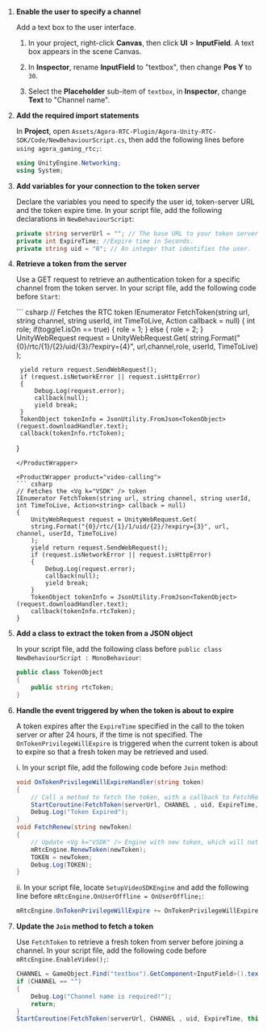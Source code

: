 <PlatformWrapper platform="unity">

1. **Enable the user to specify a channel**

    Add a text box to the user interface.

    1. In your <Vpl k="NAME" /> project, right-click **Canvas**, then click **UI** > **InputField**. A text box appears in the scene Canvas.

    1. In **Inspector**, rename **InputField** to "textbox", then change **Pos Y** to `30`.

    1. Select the **Placeholder** sub-item of `textbox`, in **Inspector**, change **Text** to "Channel name".

2. **Add the required import statements**

    In **Project**, open `Assets/Agora-RTC-Plugin/Agora-Unity-RTC-SDK/Code/NewBehaviourScript.cs`, then add the following lines before `using agora_gaming_rtc;`:

    ``` csharp
    using UnityEngine.Networking;
    using System;
    ```

3. **Add variables for your connection to the token server**

    Declare the variables you need to specify the user id, token-server URL and the token expire time. In your script file, add the following declarations in `NewBehaviourScript`:

    ``` csharp
    private string serverUrl = ""; // The base URL to your token server. For example, https://agora-token-service-production-92ff.up.railway.app"
    private int ExpireTime; //Expire time in Seconds.
    private string uid = "0"; // An integer that identifies the user.
    ```

4. **Retrieve a token from the server**

    Use a GET request to retrieve an authentication token for a specific channel from the token server. In your script file, add the following code before `Start`:

    <ProductWrapper product="interactive-live-streaming">
    ``` csharp
    // Fetches the RTC token
    IEnumerator FetchToken(string url, string channel, string userId, int TimeToLive, Action<string> callback = null)
    {
        int role;
        if(toggle1.isOn == true)
        {
            role = 1;
        }
        else
        {
            role = 2;
        }
        UnityWebRequest request = UnityWebRequest.Get(
        string.Format("{0}/rtc/{1}/{2}/uid/{3}/?expiry={4}", url,channel,role, userId, TimeToLive)
        );

        yield return request.SendWebRequest();
        if (request.isNetworkError || request.isHttpError)
        {
            Debug.Log(request.error);
            callback(null);
            yield break;
        }
        TokenObject tokenInfo = JsonUtility.FromJson<TokenObject>(request.downloadHandler.text);
        callback(tokenInfo.rtcToken);
    }
    ```
    </ProductWrapper>

    <ProductWrapper product="video-calling">
    ``` csharp
    // Fetches the <Vg k="VSDK" /> token
    IEnumerator FetchToken(string url, string channel, string userId, int TimeToLive, Action<string> callback = null)
    {
        UnityWebRequest request = UnityWebRequest.Get(
        string.Format("{0}/rtc/{1}/1/uid/{2}/?expiry={3}", url, channel, userId, TimeToLive)
        );
        yield return request.SendWebRequest();
        if (request.isNetworkError || request.isHttpError)
        {
            Debug.Log(request.error);
            callback(null);
            yield break;
        }
        TokenObject tokenInfo = JsonUtility.FromJson<TokenObject>(request.downloadHandler.text);
        callback(tokenInfo.rtcToken);
    }
    ```
    </ProductWrapper>

5. **Add a class to extract the token from a JSON object**

    In your script file, add the following class before `public class NewBehaviourScript : MonoBehaviour`:

    ``` csharp
    public class TokenObject
    {
        public string rtcToken;
    }
    ```

6. **Handle the event triggered by <Vg k="AGORA_BACKEND" /> when the token is about to expire**

    A token expires after the `ExpireTime` specified in the call to the token server or after 24 hours, if the time is not specified. The `OnTokenPrivilegeWillExpire` is triggered when the current token is about to expire so that a fresh token may be retrieved and used.

    i. In your script file, add the following code before `Join` method:

    ``` csharp
    void OnTokenPrivilegeWillExpireHandler(string token)
    {
        // Call a method to fetch the token, with a callback to FetchRenew
        StartCoroutine(FetchToken(serverUrl, CHANNEL , uid, ExpireTime, this.FetchRenew));
        Debug.Log("Token Expired");
    }
    void FetchRenew(string newToken)
    {
        // Update <Vg k="VSDK" /> Engine with new token, which will not expire so soon
        mRtcEngine.RenewToken(newToken);
        TOKEN = newToken;
        Debug.Log(TOKEN);
    }
    ```

    ii. In your script file, locate `SetupVideoSDKEngine` and add the following line before `mRtcEngine.OnUserOffline = OnUserOffline;`:

    ``` csharp
    mRtcEngine.OnTokenPrivilegeWillExpire += OnTokenPrivilegeWillExpireHandler;
    ```

7. **Update the `Join` method to fetch a token**

    Use `FetchToken` to retrieve a fresh token from server before joining a channel. In your script file, add the following code before `mRtcEngine.EnableVideo();`:

    ``` csharp
    CHANNEL = GameObject.Find("textbox").GetComponent<InputField>().text;
    if (CHANNEL == "")
    {
        Debug.Log("Channel name is required!");
        return;
    }
    StartCoroutine(FetchToken(serverUrl, CHANNEL , uid, ExpireTime, this.FetchRenew));
    ```

</PlatformWrapper>